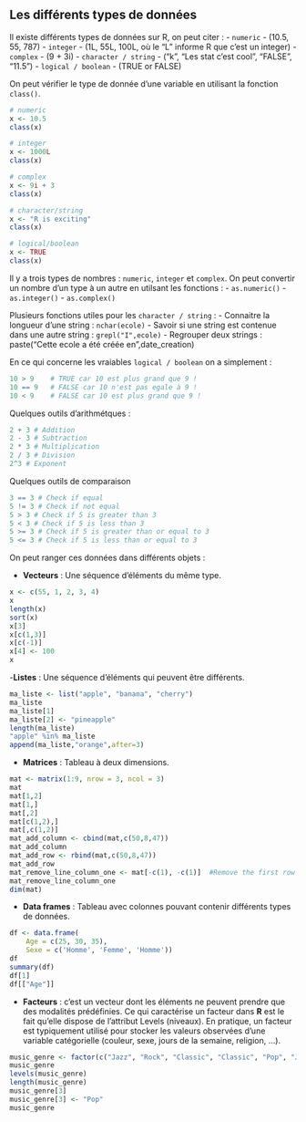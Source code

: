 ## Les différents types de données  {.unnumbered}

Il existe différents types de données sur R, on peut citer : - `numeric` - (10.5, 55, 787) - `integer` - (1L, 55L, 100L, où le "L" informe R que c'est un integer) - `complex` - (9 + 3i) - `character / string` - ("k", "Les stat c'est cool", "FALSE", "11.5") - `logical / boolean` - (TRUE or FALSE)

On peut vérifier le type de donnée d'une variable en utilisant la fonction `class()`.

``` r
# numeric
x <- 10.5
class(x)

# integer
x <- 1000L
class(x)

# complex
x <- 9i + 3
class(x)

# character/string
x <- "R is exciting"
class(x)

# logical/boolean
x <- TRUE
class(x) 
```

Il y a trois types de nombres : `numeric`, `integer` et `complex`. On peut convertir un nombre d'un type à un autre en utilsant les fonctions : - `as.numeric()` - `as.integer()` - `as.complex()`

Plusieurs fonctions utiles pour les `character / string` : - Connaitre la longueur d'une string : `nchar(ecole)` - Savoir si une string est contenue dans une autre string : `grepl("I",ecole)` - Regrouper deux strings : paste("Cette ecole a été créée en",date_creation)

En ce qui concerne les vraiables `logical / boolean` on a simplement :

``` r
10 > 9    # TRUE car 10 est plus grand que 9 !
10 == 9   # FALSE car 10 n'est pas egale à 9 !
10 < 9    # FALSE car 10 est plus grand que 9 ! 
```

Quelques outils d'arithmétques :

``` r
2 + 3 # Addition    
2 - 3 # Subtraction     
2 * 3 # Multiplication  
2 / 3 # Division
2^3 # Exponent
```

Quelques outils de comparaison

``` r
3 == 3 # Check if equal     
5 != 3 # Check if not equal 
5 > 3 # Check if 5 is greater than 3    
5 < 3 # Check if 5 is less than 3 
5 >= 3 # Check if 5 is greater than or equal to 3
5 <= 3 # Check if 5 is less than or equal to 3
```

On peut ranger ces données dans différents objets :

-   **Vecteurs** : Une séquence d'éléments du même type.

``` r
x <- c(55, 1, 2, 3, 4)
x
length(x)
sort(x)
x[3]
x[c(1,3)]
x[c(-1)]
x[4] <- 100 
x
```

\-**Listes** : Une séquence d'éléments qui peuvent être différents.

``` r
ma_liste <- list("apple", "banana", "cherry")
ma_liste
ma_liste[1]
ma_liste[2] <- "pineapple"
length(ma_liste)
"apple" %in% ma_liste 
append(ma_liste,"orange",after=3)
```

-   **Matrices** : Tableau à deux dimensions.

``` r
mat <- matrix(1:9, nrow = 3, ncol = 3)
mat
mat[1,2]
mat[1,]
mat[,2]
mat[c(1,2),] 
mat[,c(1,2)] 
mat_add_column <- cbind(mat,c(50,8,47))
mat_add_column
mat_add_row <- rbind(mat,c(50,8,47))
mat_add_row
mat_remove_line_column_one <- mat[-c(1), -c(1)]  #Remove the first row and the first column
mat_remove_line_column_one
dim(mat)
```

-   **Data frames** : Tableau avec colonnes pouvant contenir différents types de données.

``` r
df <- data.frame(
    Age = c(25, 30, 35), 
    Sexe = c('Homme', 'Femme', 'Homme'))
df
summary(df)
df[1]
df[["Age"]]
```

-   **Facteurs** : c'est un vecteur dont les éléments ne peuvent prendre que des modalités prédéfinies. Ce qui caractérise un facteur dans **R** est le fait qu’elle dispose de l’attribut Levels (niveaux). En pratique, un facteur est typiquement utilisé pour stocker les valeurs observées d’une variable catégorielle (couleur, sexe, jours de la semaine, religion, ...).

``` r
music_genre <- factor(c("Jazz", "Rock", "Classic", "Classic", "Pop", "Jazz", "Rock", "Jazz"))
music_genre
levels(music_genre) 
length(music_genre) 
music_genre[3] 
music_genre[3] <- "Pop"
music_genre
```
